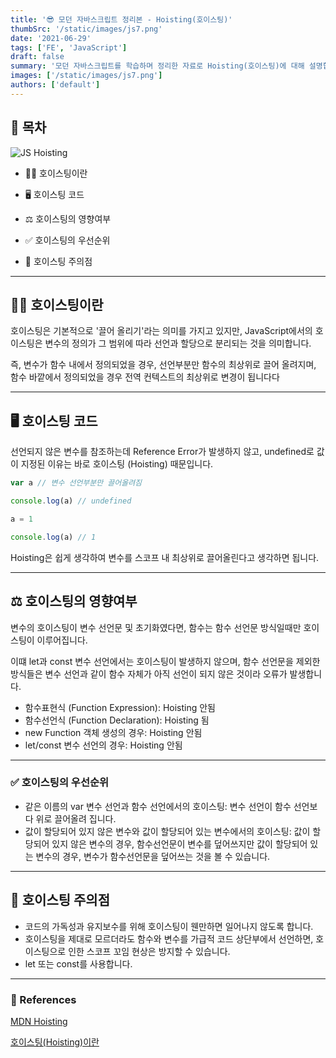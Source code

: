 ```yaml
---
title: '😎 모던 자바스크립트 정리본 - Hoisting(호이스팅)'
thumbSrc: '/static/images/js7.png'
date: '2021-06-29'
tags: ['FE', 'JavaScript']
draft: false
summary: '모던 자바스크립트를 학습하며 정리한 자료로 Hoisting(호이스팅)에 대해 설명합니다.'
images: ['/static/images/js7.png']
authors: ['default']
---
```


## 📌 목차

![JS Hoisting](/static/images/js7.png)

- 💁🏻 호이스팅이란

- 🖥️ 호이스팅 코드

- ⚖️ 호이스팅의 영향여부

- ✅ 호이스팅의 우선순위

- 🚨 호이스팅 주의점

---

## 💁🏻 호이스팅이란

호이스팅은 기본적으로 '끌어 올리기'라는 의미를 가지고 있지만, JavaScript에서의 호이스팅은 변수의 정의가 그 범위에 따라 선언과 할당으로 분리되는 것을 의미합니다.

즉, 변수가 함수 내에서 정의되었을 경우, 선언부분만 함수의 최상위로 끌어 올려지며, 함수 바깥에서 정의되었을 경우 전역 컨텍스트의 최상위로 변경이 됩니다다

---

## 🖥️ 호이스팅 코드

선언되지 않은 변수를 참조하는데 Reference Error가 발생하지 않고, undefined로 값이 지정된 이유는 바로 호이스팅 (Hoisting) 때문입니다.

```javascript
var a // 변수 선언부분만 끌어올려짐

console.log(a) // undefined

a = 1

console.log(a) // 1
```

Hoisting은 쉽게 생각하여 변수를 스코프 내 최상위로 끌어올린다고 생각하면 됩니다.

---

## ⚖️ 호이스팅의 영향여부

변수의 호이스팅이 변수 선언문 및 초기화였다면, 함수는 함수 선언문 방식일때만 호이스팅이 이루어집니다.

이떄 let과 const 변수 선언에서는 호이스팅이 발생하지 않으며, 함수 선언문을 제외한 방식들은 변수 선언과 같이 함수 자체가 아직 선언이 되지 않은 것이라 오류가 발생합니다.

- 함수표현식 (Function Expression): Hoisting 안됨
- 함수선언식 (Function Declaration): Hoisting 됨
- new Function 객체 생성의 경우: Hoisting 안됨
- let/const 변수 선언의 경우: Hoisting 안됨

---

### ✅ 호이스팅의 우선순위

- 같은 이름의 var 변수 선언과 함수 선언에서의 호이스팅: 변수 선언이 함수 선언보다 위로 끌어올려 집니다.
- 값이 할당되어 있지 않은 변수와 값이 할당되어 있는 변수에서의 호이스팅: 값이 할당되어 있지 않은 변수의 경우, 함수선언문이 변수를 덮어쓰지만 값이 할당되어 있는 변수의 경우, 변수가 함수선언문을 덮어쓰는 것을 볼 수 있습니다.

---

## 🚨 호이스팅 주의점

- 코드의 가독성과 유지보수를 위해 호이스팅이 웬만하면 일어나지 않도록 합니다.
- 호이스팅을 제대로 모르더라도 함수와 변수를 가급적 코드 상단부에서 선언하면, 호이스팅으로 인한 스코프 꼬임 현상은 방지할 수 있습니다.
- let 또는 const를 사용합니다.

---

### 🔗 References

[MDN Hoisting](https://developer.mozilla.org/ko/docs/Glossary/Hoisting)

[호이스팅(Hoisting)이란](https://gmlwjd9405.github.io/2019/04/22/javascript-hoisting.html)
